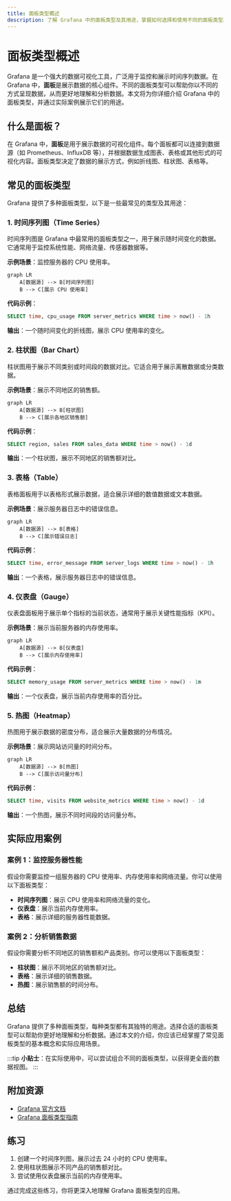 ```yaml
---
title: 面板类型概述
description: 了解 Grafana 中的面板类型及其用途，掌握如何选择和使用不同的面板类型来可视化数据。
---
```


# 面板类型概述

Grafana 是一个强大的数据可视化工具，广泛用于监控和展示时间序列数据。在 Grafana 中，**面板**是展示数据的核心组件。不同的面板类型可以帮助你以不同的方式呈现数据，从而更好地理解和分析数据。本文将为你详细介绍 Grafana 中的面板类型，并通过实际案例展示它们的用途。

## 什么是面板？

在 Grafana 中，**面板**是用于展示数据的可视化组件。每个面板都可以连接到数据源（如 Prometheus、InfluxDB 等），并根据数据生成图表、表格或其他形式的可视化内容。面板类型决定了数据的展示方式，例如折线图、柱状图、表格等。

## 常见的面板类型

Grafana 提供了多种面板类型，以下是一些最常见的类型及其用途：

### 1. 时间序列图（Time Series）

时间序列图是 Grafana 中最常用的面板类型之一，用于展示随时间变化的数据。它通常用于监控系统性能、网络流量、传感器数据等。

**示例场景**：监控服务器的 CPU 使用率。

```mermaid
graph LR
    A[数据源] --> B[时间序列图]
    B --> C[展示 CPU 使用率]
```

**代码示例**：
```sql
SELECT time, cpu_usage FROM server_metrics WHERE time > now() - 1h
```

**输出**：一个随时间变化的折线图，展示 CPU 使用率的变化。

### 2. 柱状图（Bar Chart）

柱状图用于展示不同类别或时间段的数据对比。它适合用于展示离散数据或分类数据。

**示例场景**：展示不同地区的销售额。

```mermaid
graph LR
    A[数据源] --> B[柱状图]
    B --> C[展示各地区销售额]
```

**代码示例**：
```sql
SELECT region, sales FROM sales_data WHERE time > now() - 1d
```

**输出**：一个柱状图，展示不同地区的销售额对比。

### 3. 表格（Table）

表格面板用于以表格形式展示数据，适合展示详细的数值数据或文本数据。

**示例场景**：展示服务器日志中的错误信息。

```mermaid
graph LR
    A[数据源] --> B[表格]
    B --> C[展示错误日志]
```

**代码示例**：
```sql
SELECT time, error_message FROM server_logs WHERE time > now() - 1h
```

**输出**：一个表格，展示服务器日志中的错误信息。

### 4. 仪表盘（Gauge）

仪表盘面板用于展示单个指标的当前状态，通常用于展示关键性能指标（KPI）。

**示例场景**：展示当前服务器的内存使用率。

```mermaid
graph LR
    A[数据源] --> B[仪表盘]
    B --> C[展示内存使用率]
```

**代码示例**：
```sql
SELECT memory_usage FROM server_metrics WHERE time > now() - 1m
```

**输出**：一个仪表盘，展示当前内存使用率的百分比。

### 5. 热图（Heatmap）

热图用于展示数据的密度分布，适合展示大量数据的分布情况。

**示例场景**：展示网站访问量的时间分布。

```mermaid
graph LR
    A[数据源] --> B[热图]
    B --> C[展示访问量分布]
```

**代码示例**：
```sql
SELECT time, visits FROM website_metrics WHERE time > now() - 1d
```

**输出**：一个热图，展示不同时间段的访问量分布。

## 实际应用案例

### 案例 1：监控服务器性能

假设你需要监控一组服务器的 CPU 使用率、内存使用率和网络流量。你可以使用以下面板类型：

- **时间序列图**：展示 CPU 使用率和网络流量的变化。
- **仪表盘**：展示当前内存使用率。
- **表格**：展示详细的服务器性能数据。

### 案例 2：分析销售数据

假设你需要分析不同地区的销售额和产品类别。你可以使用以下面板类型：

- **柱状图**：展示不同地区的销售额对比。
- **表格**：展示详细的销售数据。
- **热图**：展示销售额的时间分布。

## 总结

Grafana 提供了多种面板类型，每种类型都有其独特的用途。选择合适的面板类型可以帮助你更好地理解和分析数据。通过本文的介绍，你应该已经掌握了常见面板类型的基本概念和实际应用场景。

:::tip
**小贴士**：在实际使用中，可以尝试组合不同的面板类型，以获得更全面的数据视图。
:::

## 附加资源

- [Grafana 官方文档](https://grafana.com/docs/)
- [Grafana 面板类型指南](https://grafana.com/docs/grafana/latest/panels/)

## 练习

1. 创建一个时间序列图，展示过去 24 小时的 CPU 使用率。
2. 使用柱状图展示不同产品的销售额对比。
3. 尝试使用仪表盘展示当前的内存使用率。

通过完成这些练习，你将更深入地理解 Grafana 面板类型的应用。